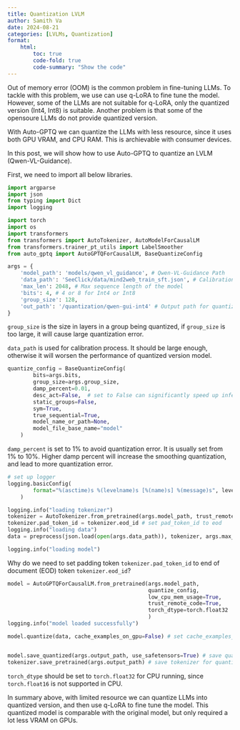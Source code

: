 ```yaml
--- 
title: Quantization LVLM
author: Samith Va
date: 2024-08-21
categories: [LVLMs, Quantization]
format:
    html:
        toc: true 
        code-fold: true
        code-summary: "Show the code"
---
```


Out of memory error (OOM) is the common problem in fine-tuning LLMs. To tackle with this problem, we use can use q-LoRA to fine tune the model. However, some of the LLMs are not suitable for q-LoRA, only the quantized version (Int4, Int8) is suitable. Another problem is that some of the opensoure LLMs do not provide quantized version.

With Auto-GPTQ we can quantize the LLMs with less resource, since it uses both GPU VRAM, and CPU RAM. This is archievable with consumer devices.

In this post, we will show how to use Auto-GPTQ to quantize an LVLM (Qwen-VL-Guidance). 

First, we need to import all below libraries.

```python
import argparse
import json
from typing import Dict
import logging

import torch
import os 
import transformers
from transformers import AutoTokenizer, AutoModelForCausalLM
from transformers.trainer_pt_utils import LabelSmoother
from auto_gptq import AutoGPTQForCausalLM, BaseQuantizeConfig

```


```python
args = {
    'model_path': 'models/qwen_vl_guidance', # Qwen-VL-Guidance Path 
    'data_path': 'SeeClick/data/mind2web_train_sft.json', # Calibration data path
    'max_len': 2048, # Max sequence length of the model
    'bits': 4, # 4 or 8 for Int4 or Int8
    'group_size': 128, 
    'out_path': '/quantization/qwen-gui-int4' # Output path for quantized model
}
```

`group_size` is the size in layers in a group being quantized, if `group_size` is too large, it will cause large quantization error.

::: {.callout-note}
`data_path` is used for calibration process. It should be large enough, otherwise it will worsen the performance of quantized version model. 
:::

```python
quantize_config = BaseQuantizeConfig(
        bits=args.bits,
        group_size=args.group_size,
        damp_percent=0.01,
        desc_act=False,  # set to False can significantly speed up inference but the perplexity may slightly bad
        static_groups=False,
        sym=True,
        true_sequential=True, 
        model_name_or_path=None,
        model_file_base_name="model"
    )
```

`damp_percent` is set to 1% to avoid quantization error. It is usually set from 1% to 10%. Higher damp percent will increase the smoothing quantization, and lead to more quantization error.

```python
# set up logger
logging.basicConfig(
        format="%(asctime)s %(levelname)s [%(name)s] %(message)s", level=logging.INFO, datefmt="%Y-%m-%d %H:%M:%S"
    )

logging.info("loading tokenizer")
tokenizer = AutoTokenizer.from_pretrained(args.model_path, trust_remote_code=True) # load the tokenizer
tokenizer.pad_token_id = tokenizer.eod_id # set pad_token_id to eod 
logging.info("loading data")
data = preprocess(json.load(open(args.data_path)), tokenizer, args.max_len)

logging.info("loading model")
```

Why do we need to set padding token `tokenizer.pad_token_id` to end of document (EOD) token `tokenizer.eod_id`?

```python
model = AutoGPTQForCausalLM.from_pretrained(args.model_path, 
                                            quantize_config,
                                            low_cpu_mem_usage=True, 
                                            trust_remote_code=True,
                                            torch_dtype=torch.float32 
                                            )
logging.info("model loaded successfully")

model.quantize(data, cache_examples_on_gpu=False) # set cache_examples_on_gpu to False to avoid OOM error


model.save_quantized(args.output_path, use_safetensors=True) # save quantized model
tokenizer.save_pretrained(args.output_path) # save tokenizer for quantized

```

`torch_dtype` should be set to `torch.float32` for CPU running, since `torch.float16` is not supported in CPU.

In summary above, with limited resource we can quantize LLMs into quantized version, and then use q-LoRA to fine tune the model. This quantized model is comparable with the original model, but only required a lot less VRAM on GPUs.



